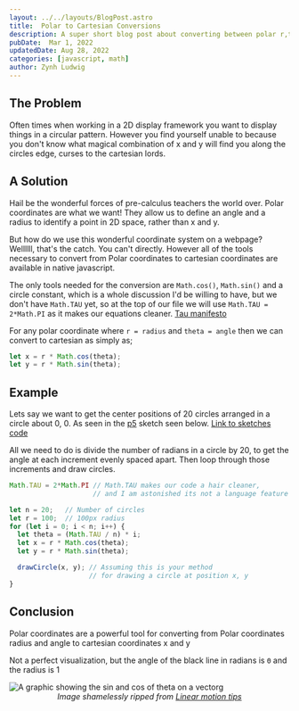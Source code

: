 ```yaml
---
layout: ../../layouts/BlogPost.astro
title:  Polar to Cartesian Conversions
description: A super short blog post about converting between polar r,theta coordinates to standard x,y coordinates
pubDate:  Mar 1, 2022
updatedDate: Aug 28, 2022
categories: [javascript, math]
author: Zynh Ludwig
---
```


## The Problem

Often times when working in a 2D display framework you want to display things in a circular pattern.
However you find yourself unable to because you don't know what magical combination of
x and y will find you along the circles edge, curses to the cartesian lords.

## A Solution

Hail be the wonderful forces of pre-calculus teachers the world over. Polar coordinates are what we want!
They allow us to define an angle and a radius to identify a point in 2D space, rather than x and y.

But how do we use this wonderful coordinate system on a webpage?\
Wellllll, that's the catch. You can't directly. However all of the tools necessary to
convert from Polar coordinates to cartesian coordinates are available in native javascript.

The only tools needed for the conversion are `Math.cos()`, `Math.sin()` and a circle constant, which is a
whole discussion I'd be willing to have, but we don't have `Math.TAU` yet, so at the top of our file
we will use `Math.TAU = 2*Math.PI` as it makes our equations cleaner. [Tau manifesto](https://tauday.com/tau-manifesto)

For any polar coordinate where `r = radius` and `theta = angle` then we can convert to cartesian as simply
as;

```js
let x = r * Math.cos(theta);
let y = r * Math.sin(theta);
```

## Example

Lets say we want to get the center positions of 20 circles arranged in a circle about 0, 0. As seen in the [p5](https://p5js.org/) sketch seen below.
[Link to sketches code](https://editor.p5js.org/Zynh0722/sketches/d6GHn4dXp)

<Circles />

All we need to do is divide the number of radians in a circle by 20, to get the angle at each increment evenly spaced apart.
Then loop through those increments and draw circles.

```js
Math.TAU = 2*Math.PI // Math.TAU makes our code a hair cleaner,
                     // and I am astonished its not a language feature yet

let n = 20;   // Number of circles
let r = 100;  // 100px radius
for (let i = 0; i < n; i++) {
  let theta = (Math.TAU / n) * i;
  let x = r * Math.cos(theta);
  let y = r * Math.sin(theta);

  drawCircle(x, y); // Assuming this is your method
                    // for drawing a circle at position x, y
}
```

## Conclusion

Polar coordinates are a powerful tool for converting from Polar coordinates radius and angle to cartesian coordinates x
and y

<SinCos />

Not a perfect visualization, but the angle of the black line in radians is `Θ` and the radius is 1 

<img style="margin:auto; display:block;" src="/assets/Polar-Cartesian-Coordinates-Feature.png" alt="A graphic showing the sin and cos of theta on a vectorg" />
<i style="text-align:center; display:block;">Image shamelessly ripped from <a href="https://www.linearmotiontips.com/motion-basics-difference-between-cartesian-and-polar-coordinate-systems/">Linear motion tips</a></i>
